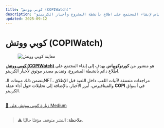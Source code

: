 ```yaml
---
title: "كوبي ووتش (COPIWatch)"
description: "منشور كورنوكوبياس لإبقاء المجتمع على اطلاع بأنشطة المشروع وأخبار الكريبتو."
updated: 2025-09-12
---
```


# <span className="text-orange-500">كوبي ووتش (COPIWatch)</span>  

<figure>
  <img src="/images/copiwatch/copiwatch-cover.png" alt="معاينة كوبي ووتش"/>
</figure>  

[**كوبي ووتش (COPIWatch)**](https://medium.com/copiwatch) هو منشور من **كورنوكوبياس** يهدف إلى إبقاء المجتمع على اطّلاع دائم بأنشطة المشروع، وتقديم مصدر موثوق لأخبار الكريبتو.  

يتضمن ذلك مبيعات الـNFT، مراجعات متعمقة لآليات اللعب داخل اللعبة قبل الإطلاق والميتافيرس، أبرز الأخبار، بالإضافة إلى تحليلات حول أداء عملة **COPI** في أسواق الكريبتو.  

</br>

<div className="note-box info transparent">
  <a href="https://medium.com/copiwatch" target="_blank" rel="noopener noreferrer">
    📖 زيارة كوبي ووتش على Medium
  </a>
</div>  

</br>  

> ⚠️ **ملاحظة:** النشر متوقف مؤقتًا حاليًا.  
